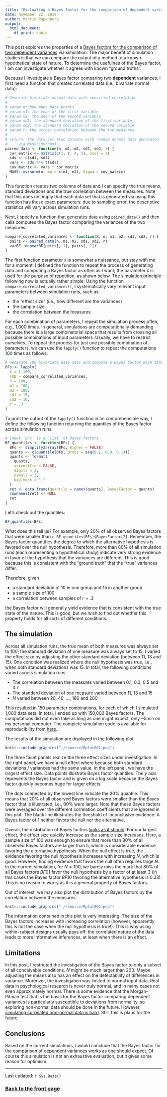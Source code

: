 ```yaml
---
title: "Evaluating a Bayes factor for the comparison of dependent variances"
date: November 22, 2019
author: Martin Papenberg
output:
  html_document:
    df_print: kable
---
```


This post explores the properties of a [Bayes factors for the comparison 
of two dependent variances](12_BF_Dependent_SD.html) via simulation. The 
major benefit of simulation studies is that we can compare the output of 
a method to a known hypothetical state of nature. To determine the 
usefulnes of the Bayes factor, I am can investigate whether it agrees 
with known "ground truths". 

Because I investigate a Bayes factor comparing two **dependent** 
variances, I first need a function that creates correlated data (i.e., 
bivariate normal data):

```r
# Generate bivariate normal data with specified correlation
#
# param n: how many data points
# param m1: the mean of the first variable
# param m2: the mean of the second variable
# param sd1: the standard deviation of the first variable
# param sd2: the standard deviation of the second variable
# param r: the »true« correlation between the two measures
# 
# return: the data set (two columns with random normal data generated 
#     via MASS::mvrnom)
paired_data <- function(n, m1, m2, sd1, sd2, r) {
  cor_matrix <- matrix(c(1, r, r, 1), ncol = 2)
  sds <- c(sd1, sd2)
  vars <- sds %*% t(sds)
  cov_matrix <- vars * cor_matrix
  MASS::mvrnorm(n, mu = c(m1, m2), Sigma = cov_matrix)
}
```

This function creates two columns of data and I can specify the true 
means, standard deviations and the true correlation between the 
measures. Note that this does not imply that each data set that is 
generated via using this function has these exact parameters: due to 
sampling error, the descriptive statistics will vary across simulation 
runs.

Next, I specify a function that generates data using `paired_data()` and
then calls computes the Bayes factor comparing the variances of the two
measures. 

```r

compare_correlated_variances <- function(X, n, m1, m2, sd1, sd2, r) {
  pairs <- paired_data(n, m1, m2, sd1, sd2, r)
  varBF::depvarBF(pairs[, 1], pairs[, 2])
}
```

The first function parameter `X` is somewhat a nuissance, but stay with 
me for a moment. I defined the function to repeat the process of 
generating data and computing a Bayes factor as often as I want; the 
parameter `X` is used for the purpose of repetition, as shown below. The 
simulation principle following now is actually rather simple: Using the 
function `compare_correlated_variances()`, I systematically vary 
relevant input parameters between simulation runs, such as 

- the "effect size" (i.e., how different are the variances)
- the sample size
- the correlation between the measures

For each combination of parameters, I repeat the simulation process 
often, e.g., 1,000 times. In general, simulations are computationally 
demanding because there is a large combinatorial space that results from 
crossing all possible combinations of input parameters. Usually, we have 
to restrict ourselves. To repeat the process for just one possible 
combination of parameters, we can use the `lapply()` function to repeat 
the computations 100 times as follows: 

```r
# Generate 100 bivariate data sets and compute a Bayes factor each time:
BFs <- lapply(
  X = 1:100, 
  FUN = compare_correlated_variances,
  n = 100,
  m1 = 100,
  m2 = 100,
  sd1 = 15,
  sd2 = 10,
  r = .3
)
```

To print the output of the `lapply()` function in an comprehensible way, 
I define the following function returning the quantiles of the Bayes 
factor across simulation runs:

```r
# Input `BFs` is a `list` of Bayes factors
BF_quantiles <- function(BFs) {
  BFs <- simplify2array(BFs, higher = FALSE)
  quants <- c(quantile(BFs, probs = seq(0.1, 0.9, 0.1)))
  quants <- format(
    quants, 
    scientific = FALSE, 
    digits = 2, 
    nsmall = 2,
    big.mark = ","
  )
  ret <- data.frame(quantile = names(quants), BayesFactor = quants)
  rownames(ret) <- NULL
  ret
}
```

Let's check out the quantiles:

```r
BF_quantiles(BFs)
```

What does this tell us? For example, only 20% of all observed Bayes 
factors that were smaller than `r BF_quantiles(BFs)$BayesFactor[2]`. 
Remember, the Bayes factor quantifies the degree to which the 
alternative hypothesis is favored over the null hypothesis. Therefore, 
more than 80% of all simulation runs (each representing a hypothetical 
study) indicate very strong evidence in favor of the hypothesis that the 
variances are different. This is good because this is consistent with 
the "ground truth" that the "true" variances differ. 

Therefore, given 

- a standard deviation of 10 in one group and 15 in another group
- a sample size of 100
- a correlation between samples of $r = .3$

the Bayes factor will generally yield evidence that is consistent with 
the true state of the nature. This is good, but we wish to find out 
whether this property holds for all sorts of different conditions.

## The simulation

Across all simulation runs, the true mean of both measures was always 
set to 100; the standard deviation of one measure was always set to 15. 
I varied the effect size by adjusting the other standard deviation 
(between 11, 13 and 15). One condition was realized where the null 
hypothesis was true, i.e., when both standard deviations was 15. In 
total, the following conditions varied across simulation runs: 

- The correlation between the measures varied between $0.1$, $0.3$, $0.5$ and $0.7$
- The standard deviation of one measure varied between $11$, $13$ and $15$
- $N$ varied between $20$, $40$, ..., $180$ and $200$

This resulted in 150 parameter combinations, for each of which I 
simulated 1,000 data sets. In total, I ended up with 150,000 Bayes 
factors. The computations did not even take as long as one might 
expect, only ~5min on my personal computer. The complete simulation code 
is available for reproducibility from 
[here](./rmdsource/rsource/simulation_bf_var.R). 

The results of the simulation are displayed in the following plot: 

```r
knitr::include_graphics("./rsource/Rplot001.png")
```

The three facet panels realize the three effect sizes under 
investigation. In the right panel, we have a null effect where because 
both standard deviations / variances had the same value. In the left 
panel, we have the largest effect size. Data points illustrate Bayes 
factor quantiles. The $y$ axis represents the Bayes factor and is given 
on a log scale because the Bayes factor quickly becomes huge for larger 
effects. 

The dots connected by the lowest line indicate the 20% quantile. This 
means that 20% of all observed Bayes factors were smaller than the Bayes 
factor that is illustrated, i.e., 80% were larger. Note that these Bayes 
factors were averaged over the different correlation coefficients that 
are ignored in this plot. The black line illustrates the threshold of 
inconclusive evidence: A Bayes factor of 1 neither favors the null nor 
the alternative.

Overall, the distribution of Bayes factors [looks as it 
should](06_BFSize.html). For our largest effect, the effect size quickly 
increase as the sample size increases. Here, a sample size of 100 was 
enough to ensure that more than 80% of all observed Bayes factors are 
larger than 5, which is considerable evidence favoring the alternative 
hypothesis. When the null effect is true, the evidence favoring the null 
hypothesis increases with increasing $N$, which is good. However, 
finding evidence that favors the null often requires large $N$. In the 
current simulation, for $N = 100$, we barely miss the mark that 80% of 
all Bayes factors $BF01$ favor the null hypothesis by a factor of at 
least 3 (in this cases the Bayes factor $BF10$ favoring the alternative 
hypothesis is 0.33). This is no reason to worry as it is a general 
property of Bayes factors.

Out of interest, we may also plot the distribution of Bayes factors by
the correlation between the measures:

```r
knitr::include_graphics("./rsource/Rplot002.png")
```

The information contained in this plot is very interesting. The size of 
the Bayes factors increases with increasing correlation (however, 
apparently this is not the case when the null hypothesis is true!). This 
is why using within-subject designs usually pays off: the correlated 
nature of the data leads to more informative inferences, at least when 
there is an effect.

## Limitations

In this post, I restricted the investigation of the Bayes factor to only 
a subset of all conceivable conditions. $N$ might be much larger than 
200. Maybe adjusting the means also has an effect on the detectability 
of differences in variance. Moreover, the investigation was limited to 
normal input data. Real data in psychological research is never truly 
normal, and in many cases not even approximately normal. There is some 
evidence that the Morgan-Pitman test that is the basis for the Bayes 
factor comparing dependent variances is particularly susceptible to 
deviations from normality, so exploring non-normal data should be done 
in the future. However, [simulating correlated non-normal data is 
hard](https://psychometroscar.com/2019/10/16/how-to-simulate-correlated-
log-normal-random-variables-the-right-way/). Still, this is plans for 
the future. 

## Conclusions 

Based on the current simulations, I would conclude that the Bayes factor 
for the comparison of dependent variances works as one should expect. Of 
course this simulation is not an exhaustive evaluation, but it gives 
some reason for optimism.

---

Last updated: `r Sys.Date()`

### <a href="index.html">Back to the front page</a>

&nbsp;
